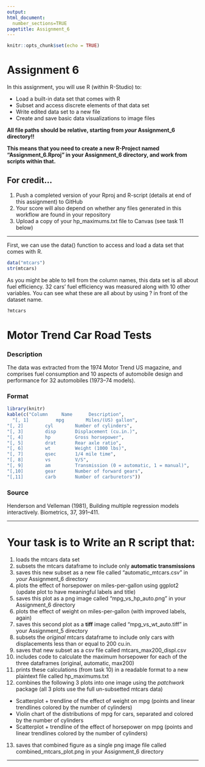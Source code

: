 ```yaml
---
output: 
html_document:
  number_sections=TRUE
pagetitle: Assignment_6
---
```


```r
knitr::opts_chunk$set(echo = TRUE)
```

# **Assignment 6**

In this assignment, you will use R (within R-Studio) to:

+ Load a built-in data set that comes with R
+ Subset and access discrete elements of that data set
+ Write edited data set to a new file
+ Create and save basic data visualizations to image files


**All file paths should be relative, starting from *your* Assignment_6 directory!!**

**This means that you need to create a new R-Project named "Assignment_6.Rproj" in your Assignment_6 directory, and work from scripts within that.**


## **For credit...**

1.  Push a completed version of your Rproj and R-script (details at end of this assignment) to GitHub
2.  Your score will also depend on whether any files generated in this workflow are found in your repository
3.  Upload a copy of your hp_maximums.txt file to Canvas (see task 11 below)

____________


First, we can use the data() function to access and load a data set that comes with R.

```r
data("mtcars")
str(mtcars)
```

As you might be able to tell from the column names, this data set is all about fuel efficiency. 32 cars' fuel efficiency was measured along with 10 other variables. You can see what these are all about by using ? in front of the dataset name.

```r
?mtcars
```

# Motor Trend Car Road Tests

### Description

The data was extracted from the 1974 Motor Trend US magazine, and comprises fuel consumption and 10 aspects of automobile design and performance for 32 automobiles (1973–74 models).

### Format
```r
library(knitr)
kable(c("Column     Name      Description",
  "[, 1]	      mpg     	 Miles/(US) gallon",
"[, 2]	      cyl     	 Number of cylinders",
"[, 3]	      disp     	 Displacement (cu.in.)",
"[, 4]	      hp     	 Gross horsepower",
"[, 5]	      drat     	 Rear axle ratio",
"[, 6]	      wt     	 Weight (1000 lbs)",
"[, 7]	      qsec     	 1/4 mile time",
"[, 8]	      vs     	 V/S",
"[, 9]	      am     	 Transmission (0 = automatic, 1 = manual)",
"[,10]	      gear     	 Number of forward gears",
"[,11]	      carb     	 Number of carburetors"))
```

### Source

Henderson and Velleman (1981), Building multiple regression models interactively. Biometrics, 37, 391–411.

________________


# Your task is to Write an R script that:

1.  loads the mtcars data set
2.  subsets the mtcars dataframe to include only **automatic transmissions**
3.  saves this new subset as a new file called "automatic_mtcars.csv" in *your* Assignment_6 directory
4.  plots the effect of horsepower on miles-per-gallon using ggplot2 (update plot to have meaningful labels and title)
5.  saves this plot as a png image called "mpg_vs_hp_auto.png" in your Assignment_6 directory
6.  plots the effect of weight on miles-per-gallon (with improved labels, again)
7.  saves this second plot as a **tiff** image called "mpg_vs_wt_auto.tiff" in your Assignment_5 directory
8.  subsets the *original* mtcars dataframe to include only cars with displacements less than or equal to 200 cu.in.
9.  saves that new subset as a csv file called mtcars_max200_displ.csv
10. includes code to calculate the maximum horsepower for each of the three dataframes (original, automatic, max200)
11. prints these calculations (from task 10) in a readable format to a new plaintext file called hp_maximums.txt
12. combines the following 3 plots into one image using the *patchwork* package (all 3 plots use the full un-subsetted mtcars data)
  - Scatterplot + trendline of the effect of weight on mpg (points and linear trendlines colored by the number of cylinders)
  - Violin chart of the distributions of mpg for cars, separated and colored by the number of cylinders
  - Scatterplot + trendline of the effect of horsepower on mpg (points and linear trendlines colored by the number of cylinders)
13. saves that combined figure as a single png image file called combined_mtcars_plot.png in your Assignment_6 directory

___

</br></br></br></br></br>

